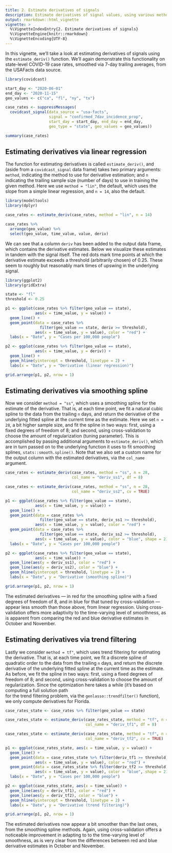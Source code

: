 ```yaml
---
title: 2. Estimate derivatives of signals
description: Estimate derivatives of signal values, using various methods.
output: rmarkdown::html_vignette
vignette: >
  %\VignetteIndexEntry{2. Estimate derivatives of signals}
  %\VignetteEngine{knitr::rmarkdown}
  %\VignetteEncoding{UTF-8}
---
```


In this vignette, we'll take a look at estimating derivatives of signals using
the `estimate_deriv()` function. We'll again demonstrate this functionality on 
state-level COVID-19 case rates, smoothed via 7-day trailing averages, from the 
USAFacts data source. 

```r
library(covidcast)

start_day <- "2020-06-01"
end_day <- "2020-11-15"
geo_values <- c("ca", "fl", "ny", "tx")

case_rates <- suppressMessages(
  covidcast_signal(data_source = "usa-facts", 
                   signal = "confirmed_7dav_incidence_prop",
                   start_day = start_day, end_day = end_day, 
                   geo_type = "state", geo_values = geo_values))

summary(case_rates)
```

## Estimating derivatives via linear regression

The function for estimating derivatives is called `estimate_deriv()`, and (aside
from a `covidcast_signal` data frame) takes two primary arguments: `method`, 
indicating the method to use for derivative estimation; and `n` indicating the 
trailing sample size (number of days) to use in training the given method. Here 
we use `method = "lin"`, the default, which uses the slope from a simple linear 
regression, and `n = 14`, also the default. 

```r
library(modeltools)
library(dplyr)

case_rates <- estimate_deriv(case_rates, method = "lin", n = 14)

case_rates %>% 
  arrange(geo_value) %>% 
  select(geo_value, time_value, value, deriv) 
```

We can see that a column `deriv` has been added to the output data frame, which
contains the derivative estimates. Below we visualize these estimates in tandem
with the signal itself. The red dots mark time points at which the derivative 
estimate exceeds a threshold (arbitrarily chosen) of 0.25. These seem to roughly
but reasonably mark times of upswing in the underlying signal. 

```r
library(ggplot2)
library(gridExtra)

state <- "fl"
threshold <- 0.25

p1 <- ggplot(case_rates %>% filter(geo_value == state),
             aes(x = time_value, y = value)) +
  geom_line() + 
  geom_point(data = case_rates %>% 
               filter(geo_value == state, deriv >= threshold),
             aes(x = time_value, y = value), color = "red") + 
  labs(x = "Date", y = "Cases per 100,000 people") 

p2 <- ggplot(case_rates %>% filter(geo_value == state),
             aes(x = time_value, y = deriv)) +
  geom_line() + 
  geom_hline(yintercept = threshold, linetype = 2) +
  labs(x = "Date", y = "Derivative (linear regression)") 

grid.arrange(p1, p2, nrow = 1)
```

## Estimating derivatives via smoothing spline

Now we consider `method = "ss"`, which uses a smoothing spline for the estimate
of the derivative. That is, at each time point, we fit a natural cubic spline to 
the data from the trailing `n` days, and return the derivative of the underlying 
fitted spline at the current time as the estimate. Here we set `n = 28`, a bit
higher sample size, and fit the spline in two ways: first, using a fixed degrees 
of freedom of 8; and second, using cross-validation to choose the amount of 
regularization (tuning parameter). This is accomplished by passing additional 
arguments to `estimate_deriv()`, which are in turn passed on to the underlying
function it uses to fit smoothing splines, `stats::smooth.spline()`. Note that 
we also set a custom name for the output column with the estimated derivatives, 
via the `col_name` argument.

```r
case_rates <- estimate_deriv(case_rates, method = "ss", n = 28,
                             col_name = "deriv_ss1", df = 8)

case_rates <- estimate_deriv(case_rates, method = "ss", n = 28,
                             col_name = "deriv_ss2", cv = TRUE)

p1 <- ggplot(case_rates %>% filter(geo_value == state), 
             aes(x = time_value, y = value)) +
  geom_line() + 
  geom_point(data = case_rates %>% 
               filter(geo_value == state, deriv_ss1 >= threshold),
             aes(x = time_value, y = value), color = "red") + 
  geom_point(data = case_rates %>% 
               filter(geo_value == state, deriv_ss2 >= threshold),
             aes(x = time_value, y = value), color = "blue", shape = 21) +
  labs(x = "Date", y = "Cases per 100,000 people") 

p2 <- ggplot(case_rates %>% filter(geo_value == state), 
             aes(x = time_value)) +
  geom_line(aes(y = deriv_ss1), color = "red") + 
  geom_line(aes(y = deriv_ss2), color = "blue") + 
  geom_hline(yintercept = threshold, linetype = 2) +
  labs(x = "Date", y = "Derivative (smoothing spline)") 

grid.arrange(p1, p2, nrow = 1)
```

The estimated derivatives --- in red for the smoothing spline with a fixed 
degrees of freedom of 8, and in blue for that tuned by cross-validation ---
appear less smooth than those above, from linear regression. Using 
cross-validation offers more adaptivity to the time-varying level of smoothness, 
as is apparent from comparing the red and blue derivative estimates in October 
and November. 

## Estimating derivatives via trend filtering 

Lastly we consider `method = tf"`, which uses trend filtering for estimating the
derivative. That is, at each time point, we fit a discrete spline of quadratic
order to the data from the trailing `n` days, and return the discrete derivative 
of the underlying fitted spline at the current time as the estimate. As before,
we fit the spline in two ways: first, using a fixed degrees of freedom of 8; and 
second, using cross-validation to choose the amount of regularization. Since the
optimization here takes a while (it's based on computing a full solution path  
for the trend filtering problem, via the `genlasso::trendfilter()` function), we
only compute derivatives for Florida.

```r
case_rates_state <- case_rates %>% filter(geo_value == state)

case_rates_state <- estimate_deriv(case_rates_state, method = "tf", n = 28, 
                                   col_name = "deriv_tf1", df = 8)

case_rates_state <- estimate_deriv(case_rates_state, method = "tf", n = 28, 
                                   col_name = "deriv_tf2", cv = TRUE)

p1 <- ggplot(case_rates_state, aes(x = time_value, y = value)) +
  geom_line() + 
  geom_point(data = case_rates_state %>% filter(deriv_tf1 >= threshold),
             aes(x = time_value, y = value), color = "red") + 
  geom_point(data = case_rates_state %>% filter(deriv_tf2 >= threshold),
             aes(x = time_value, y = value), color = "blue", shape = 21) +
  labs(x = "Date", y = "Cases per 100,000 people") 

p2 <- ggplot(case_rates_state, aes(x = time_value)) +
  geom_line(aes(y = deriv_tf1), color = "red") + 
  geom_line(aes(y = deriv_tf2), color = "blue") + 
  geom_hline(yintercept = threshold, linetype = 2) +
  labs(x = "Date", y = "Derivative (trend filtering)") 

grid.arrange(p1, p2, nrow = 1)
```

The estimated derivatives now appear a bit smoother than the last ones, from the 
smoothing spline methods. Again, using cross-validation offers a noticeable 
improvement in adapting to to the time-varying level of smoothness, as is very 
clear from the differences between red and blue derivative estimates in October 
and November. 
